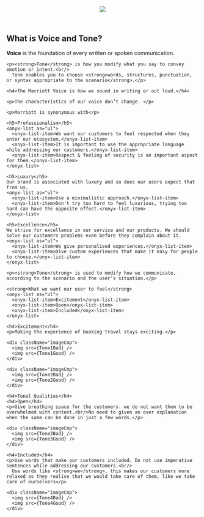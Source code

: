 





<Meta title="Principles/Foundations - Voice and Tone" />
<style>
  {`
    main {
      padding: 0 40px;
      
    }
    .page-wrapper {
      border: 1px solid black;
      padding-bottom: 40px;
    }
    
    .imageCmp {
      display: flex;
      gap: 30px;
      margin-bottom: 30px;
    }

    .imageCmp img {
      width: 30%;
    }
    
  `}
</style>

<div className="page-wrapper">
  <header>
    <img src={HeaderFoundationsVoiceAndTone} />
  </header>
  <main>
    <h2>What is Voice and Tone?</h2>
    <p><strong>Voice</strong> is the foundation of every written or spoken communication. </p>
    
    <p><strong>Tone</strong> is how you modify what you say to convey emotion or intent.<br/>
      Tone enables you to choose <strong>words, structures, punctuation, or syntax appropriate to the scenario</strong>.</p>

    <h4>The Marriott Voice is how we sound in writing or out loud.</h4>

    <p>The characteristics of our voice don’t change. </p>

    <p>Marriott is synonymous with</p>

    <h5>Professionalism</h5>
    <onyx-list as="ul">
      <onyx-list-item>We want our customers to feel respected when they enter our ecosystem.</onyx-list-item>
      <onyx-list-item>It is important to use the appropriate language while addressing our customers.</onyx-list-item>
      <onyx-list-item>Respect & feeling of security is an important aspect for them.</onyx-list-item>
    </onyx-list>

    <h5>Luxury</h5>
    Our brand is associated with luxury and so does our users expect that from us.
    <onyx-list as="ul">
      <onyx-list-item>Use a minimalistic approach.</onyx-list-item>
      <onyx-list-item>Don't try too hard to feel luxurious, trying too hard can have the opposite effect.</onyx-list-item>
    </onyx-list>
    
    <h5>Excellence</h5>
    We strive for excellence in our service and our products. We should solve our customers problems even before they complain about it.
    <onyx-list as="ul">
      <onyx-list-item>We give personalised experiences.</onyx-list-item>
      <onyx-list-item>Dive custom experiences that make it easy for people to choose.</onyx-list-item>
    </onyx-list>
    
    <p><strong>Tone</strong> is used to modify how we communicate, according to the scenario and the user’s situation.</p>

    <strong>What we want our user to feel</strong>
    <onyx-list as="ul">
      <onyx-list-item>Excitement</onyx-list-item>
      <onyx-list-item>Open</onyx-list-item>
      <onyx-list-item>Included</onyx-list-item>
    </onyx-list>

    <h4>Excitement</h4>
    <p>Making the experience of booking travel stays exciting.</p>

    <div className="imageCmp">
      <img src={Tone1Bad} />
      <img src={Tone1Good} />
    </div>

    <div className="imageCmp">
      <img src={Tone2Bad} />
      <img src={Tone2Good} />
    </div>

    <h4>Tonal Qualities</h4>
    <h4>Open</h4>
    <p>Give breathing space for the customers. we do not want them to be
    overwhelmed with content.<br/>No need to given an over explanation when the same can be done in just a few words.</p>

    <div className="imageCmp">
      <img src={Tone3Bad} />
      <img src={Tone3Good} />
    </div>

    <h4>Included</h4>
    <p>Use words that make our customers included. Do not use imperative sentences while addressing our customers.<br/>
      Use words like <strong>we</strong>, this makes our customers more relaxed as they realise that we would take care of them, like we take care of ourselvers</p>

    <div className="imageCmp">
      <img src={Tone4Bad} />
      <img src={Tone4Good} />
    </div>
  </main>
</div>
